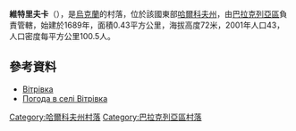 {{coord|49|19|17|N|36|58|29|E|scale:100000_region:UA|display=title}}

'''維特里夫卡'''（{{lang-uk|Вітрівка}}），是[[烏克蘭|烏克蘭]]的村落，位於該國東部[[哈爾科夫州|哈爾科夫州]]，由[[巴拉克列亞區|巴拉克列亞區]]負責管轄，始建於1689年，面積0.43平方公里，海拔高度72米，2001年人口43，人口密度每平方公里100.5人。

==參考資料==
* [http://gska2.rada.gov.ua/pls/z7502/A005?rdat1=09.01.2009&rf7571=32146 Вітрівка]{{dead link|date=2018年4月 |bot=InternetArchiveBot |fix-attempted=yes }}
* [http://weather.in.ua/ua/har'kovskaja/4138 Погода в селі Вітрівка]

{{DEFAULTSORT:Вітрівка}}
[[Category:哈爾科夫州村落|Category:哈爾科夫州村落]]
[[Category:巴拉克列亞區村落|Category:巴拉克列亞區村落]]


{{Kharkiv-geo-stub}}